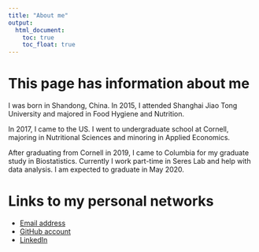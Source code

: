 ```yaml
---
title: "About me"
output: 
  html_document:
    toc: true
    toc_float: true
---
```


# This page has information about me

I was born in Shandong, China. In 2015, I attended Shanghai Jiao Tong University and majored in Food Hygiene and Nutrition. 

In 2017, I came to the US. I went to undergraduate school at Cornell, majoring in Nutritional Sciences and minoring in Applied Economics. 

After graduating from Cornell in 2019, I came to Columbia for my graduate study in Biostatistics. Currently I work part-time in Seres Lab and help with data analysis. I am expected to graduate in May 2020.


# Links to my personal networks

* [Email address](xq2197@cumc.columbia.edu)
* [GitHub account](https://github.com/qqqqqxxxxxx)
* [LinkedIn](http://www.linkedin.com/in/clare-qian-516955149/)